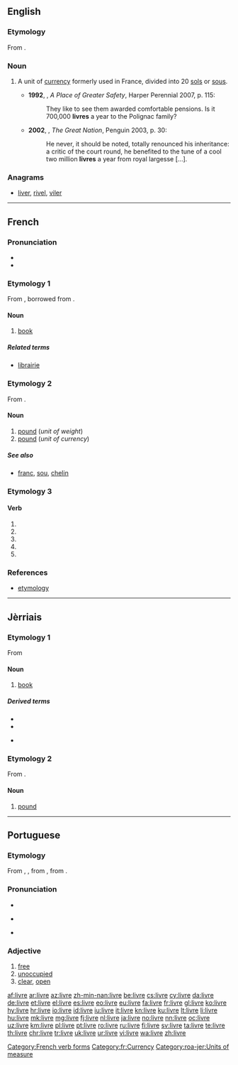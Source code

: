==English==
{{wikipedia|dab=livre}}
===Etymology===
From {{etyl|fr|en}} {{term|livre|lang=fr}}.

===Noun===
{{en-noun}}

# {{context|historical|lang=en}} A unit of [[currency]] formerly used in France, divided into 20 [[sol]]s or [[sou]]s.
#* '''1992''', {{w|Hilary Mantel}}, ''A Place of Greater Safety'', Harper Perennial 2007, p. 115:
#*: They like to see them awarded comfortable pensions. Is it 700,000 '''livres''' a year to the Polignac family?
#* '''2002''', {{w|Colin Jones (historian)|Colin Jones}}, ''The Great Nation'', Penguin 2003, p. 30:
#*: He never, it should be noted, totally renounced his inheritance: a critic of the court round, he benefited to the tune of a cool two million '''livres''' a year from royal largesse [...].

===Anagrams===
* [[liver#English|liver]], [[rivel#English|rivel]], [[viler#English|viler]]

----

==French==

===Pronunciation===
* {{audio|Fr-un livre-fr-ouest.ogg|audio (un livre)|lang=fr}}
* {{IPA|lang=fr|/livʁ/}}

===Etymology 1===
From {{etyl|fro|fr}}, borrowed from {{etyl|la|fr}} {{term|liber|lang=la}}.

====Noun====
{{fr-noun|m}}

# [[book]]

=====Related terms=====
* [[librairie]] {{g|f}}

===Etymology 2===
From {{etyl|la|fr}} {{term|libra|lang=la}}.

====Noun====
{{fr-noun|f}}

# [[pound]] (''unit of weight'')
# [[pound]] (''unit of currency'')

=====See also=====
* {{sense|currency}} [[franc]], [[sou]], [[chelin]]

===Etymology 3===

====Verb====
{{fr-verb-form}}

# {{conjugation of|livrer||1|s|pres|ind|lang=fr}}
# {{conjugation of|livrer||3|s|pres|ind|lang=fr}}
# {{conjugation of|livrer||1|s|pres|sub|lang=fr}}
# {{conjugation of|livrer||3|s|pres|sub|lang=fr}}
# {{conjugation of|livrer||2|s|imp|lang=fr}}

===References===
* [http://www.cnrtl.fr/etymologie/livre etymology]

[[Category:French verb forms]]
[[Category:fr:Currency]]

----

==Jèrriais==

===Etymology 1===
From {{etyl|la|roa-jer}} {{term|liber|lang=la}}

====Noun====
{{fr-noun|m}}

# [[book]]

=====Derived terms=====
{{der-top}}
* {{l|roa-jer|garder les livres|gloss=to keep books, book-keep}}
* {{l|roa-jer|livre d'exèrcice|gloss=exercise book}}
{{der-mid}}
* {{l|roa-jer|livre d'priéthes|gloss=prayer book}}
{{der-bottom}}

===Etymology 2===
From {{etyl|la|roa-jer}} {{term|libra|lang=la}}.

====Noun====
{{roa-jer-noun|f}}

# {{qualifier|unit of measure}} [[pound]]

[[Category:roa-jer:Units of measure]]

----

==Portuguese==

===Etymology===
From {{etyl|roa-opt|pt}} {{term|livre|lang=roa-opt}}, {{term|libre|lang=roa-opt}}, from {{etyl|la|pt}} {{term/t|la|līber}}, from {{etyl|ine-pro|pt}} {{term/t|ine-pro|*h₁lewdʰ-||people}}.

===Pronunciation===
* {{audio|Pt-livre.ogg|Audio|lang=pt}}
* {{a|PT}} {{IPA|/ˈli.vɾɨ/|lang=pt}}
* {{hyphenation|li|vre|lang=pt}}

===Adjective===
{{head|pt|adjective}}

# [[free]]
# [[unoccupied]]
# [[clear]], [[open]]

[[af:livre]]
[[ar:livre]]
[[az:livre]]
[[zh-min-nan:livre]]
[[be:livre]]
[[cs:livre]]
[[cy:livre]]
[[da:livre]]
[[de:livre]]
[[et:livre]]
[[el:livre]]
[[es:livre]]
[[eo:livre]]
[[eu:livre]]
[[fa:livre]]
[[fr:livre]]
[[gl:livre]]
[[ko:livre]]
[[hy:livre]]
[[hr:livre]]
[[io:livre]]
[[id:livre]]
[[iu:livre]]
[[it:livre]]
[[kn:livre]]
[[ku:livre]]
[[lt:livre]]
[[li:livre]]
[[hu:livre]]
[[mk:livre]]
[[mg:livre]]
[[fj:livre]]
[[nl:livre]]
[[ja:livre]]
[[no:livre]]
[[nn:livre]]
[[oc:livre]]
[[uz:livre]]
[[km:livre]]
[[pl:livre]]
[[pt:livre]]
[[ro:livre]]
[[ru:livre]]
[[fi:livre]]
[[sv:livre]]
[[ta:livre]]
[[te:livre]]
[[th:livre]]
[[chr:livre]]
[[tr:livre]]
[[uk:livre]]
[[ur:livre]]
[[vi:livre]]
[[wa:livre]]
[[zh:livre]]